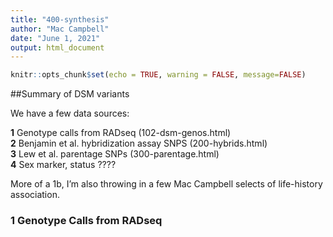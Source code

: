 ```yaml
---
title: "400-synthesis"
author: "Mac Campbell"
date: "June 1, 2021"
output: html_document
---
```


```r
knitr::opts_chunk$set(echo = TRUE, warning = FALSE, message=FALSE)
```

##Summary of DSM variants

We have a few data sources:    

__1__ Genotype calls from RADseq (102-dsm-genos.html)     
__2__ Benjamin et al. hybridization assay SNPS (200-hybrids.html)     
__3__ Lew et al. parentage SNPs (300-parentage.html)     
__4__ Sex marker, status ????      


More of a 1b, I'm also throwing in a few Mac Campbell selects of life-history association.


### 1 Genotype Calls from RADseq